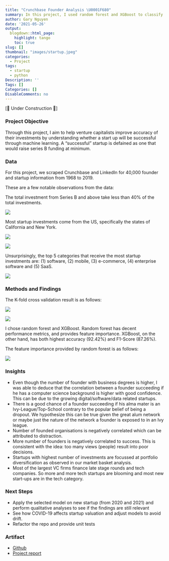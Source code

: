 ```yaml
---
title: "Crunchbase Founder Analysis \U0001F680"
summary: In this project, I used random forest and XGBoost to classify whether a startup is successful.
author: Gary Nguyen
date: '2021-05-26'
output:
  blogdown::html_page:
    highlight: tango
    toc: true
slug: []
thumbnail: "images/startup.jpeg"
categories:
  - Project
tags:
  - startup
  - python
Description: ''
Tags: []
Categories: []
DisableComments: no
---
```


[🚧 Under Construction 🚧]


### Project Objective

Through this project, I aim to help venture capitalists improve accuracy of their investments by understanding whether a start up will be successful through machine learning. A "successful" startup is defained as one that would raise series B funding at minimum.



### Data

For this project, we scraped Crunchbase and LinkedIn for 40,000 founder and startup information from 1968 to 2019.

These are a few notable observations from the data:

The total investment from Series B and above take less than 40% of the total investments. 

![](crunchbase_funding_rounds.png)

Most startup investments come from the US, specifically the states of California and New York.

![](crunchbase_country.png)

![](crunchbase_state.png)


Unsurprisingly, the top 5 categories that receive the most startup investments are: (1) software, (2) mobile, (3) e-commerce, (4) enterprise software and (5) SaaS.

![](crunchbase_type.png)


### Methods and Findings

The K-fold cross validation result is as follows:

![](crunchbase_kfold_result.png)

![](crunchbase_kfold_plot.png)

I chose random forest and XGBoost. Random forest has decent performance metrics, and provides feature importance. XGBoost, on the other hand, has both highest accuracy (92.42%) and F1-Score (87.26%).

The feature importance provided by random forest is as follows:

![](crunchbase_feature_imp.png)

### Insights

* Even though the number of founder with business degrees is higher, I was able to deduce that the correlation between a founder succeeding if he has a computer science background is higher with good confidence. This can be due to the growing digital/software/data related startups.
* There is a good chance of a founder succeeding if his alma mater is an Ivy-League/Top-School contrary to the popular belief of being a dropout. We hypothesize this can be true given the great alum network or maybe just the nature of the network a founder is exposed to in an Ivy league.
* Number of founded organisations is negatively correlated which can be attributed to distraction.
* More number of founders is negatively correlated to success. This is consistent with the idea: too many views (people) result into poor decisions.
* Startups with highest number of investments are focussed at portfolio diversification as observed in our market basket analysis.
* Most of the largest VC firms finance late stage rounds and tech companies. So more and more tech startups are blooming and most new start-ups are in the tech category.


### Next Steps

* Apply the selected model on new startup (from 2020 and 2021) and perform qualitative analyses to see if the findings are still relevant
* See how COVID-19 affects startup valuation and adjust models to avoid drift.
* Refactor the repo and provide unit tests

### Artifact

* [Github](https://github.com/hnguyen1174/crunchbase_founder_analysis)
* [Project report](https://github.com/hnguyen1174/crunchbase_founder_analysis/blob/master/reports/report.pdf)

